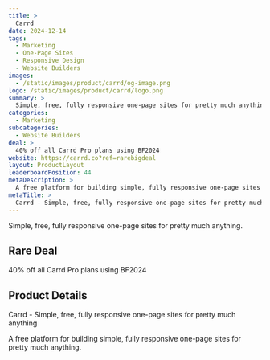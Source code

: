 ```yaml
---
title: >
  Carrd
date: 2024-12-14
tags:
  - Marketing
  - One-Page Sites
  - Responsive Design
  - Website Builders
images:
  - /static/images/product/carrd/og-image.png
logo: /static/images/product/carrd/logo.png
summary: >
  Simple, free, fully responsive one-page sites for pretty much anything.
categories:
  - Marketing
subcategories:
  - Website Builders
deal: >
  40% off all Carrd Pro plans using BF2024
website: https://carrd.co?ref=rarebigdeal
layout: ProductLayout
leaderboardPosition: 44
metaDescription: >
  A free platform for building simple, fully responsive one-page sites for pretty much anything.
metaTitle: >
  Carrd - Simple, free, fully responsive one-page sites for pretty much anything
---
```

Simple, free, fully responsive one-page sites for pretty much anything.

## Rare Deal

40% off all Carrd Pro plans using BF2024

## Product Details

Carrd - Simple, free, fully responsive one-page sites for pretty much anything

A free platform for building simple, fully responsive one-page sites for pretty much anything.
